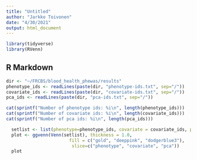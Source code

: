 ```yaml
---
title: "Untitled"
author: "Jarkko Toivonen"
date: "4/30/2021"
output: html_document
---
```


```r
library(tidyverse)
library(RVenn)
```

## R Markdown



```r
dir <- "~/FRCBS/blood_health_phewas/results"
phenotype_ids <- readLines(paste(dir, "phenotype-ids.txt", sep="/"))
covariate_ids <- readLines(paste(dir, "covariate-ids.txt", sep="/"))
pca_ids <- readLines(paste(dir, "pca-ids.txt", sep="/"))
```

```r
cat(sprintf("Number of phenotype ids: %i\n", length(phenotype_ids)))
cat(sprintf("Number of covariate ids: %i\n", length(covariate_ids)))
cat(sprintf("Number of pca ids: %i\n", length(pca_ids)))
```

```r
  setlist <- list(phenotype=phenotype_ids, covariate = covariate_ids, pca=pca_ids)
  plot <- ggvenn(Venn(setlist), thickness = 1.0, 
                        fill = c("gold", "deeppink", "dodgerblue3"), 
                         slice=c("phenotype", "covariate", "pca"))
  plot
```